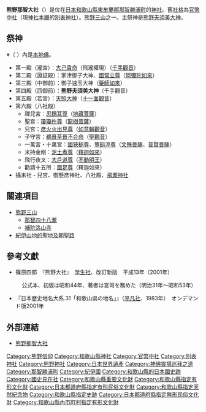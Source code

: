 {{coord|33|40|07|N|135|53|26|E|display=title|region:JP_type:landmark_source:dewiki}}
{{日本神社
| name = 熊野那智大社
| img = File:Shrine Kumano nachi01.jpg
| img_capt = 
| image_width = 250px
| nihongo = 熊野那智大社
| hiragana = くまのなちたいしゃ
| romaji = Kumano Nachi Taisha
| location = [[和歌山縣|和歌山縣]][[東牟婁郡|東牟婁郡]][[那智勝浦町|那智勝浦町]]那智山1
| god = [[熊野權現|熊野夫須美大神]]
| type = [[官幣中社|官幣中社]]・[[別表神社|別表神社]]
| struct = 切妻造向拜付
| title = [[神佛靈場巡拜之道|神佛靈場巡拜之道]]第3番（和歌山第3番）
| open_year = 傳[[仁德天皇|仁德天皇]]5年
| cere_date = 7月14日（扇祭、那智之火祭）
|}}
{{神道}}
'''熊野那智大社'''（{{lang|ja|くまのなちたいしゃ}}）是位在[[日本|日本]][[和歌山縣|和歌山縣]][[東牟婁郡|東牟婁郡]][[那智勝浦町|那智勝浦町]]的[[神社|神社]]。舊[[社格|社格]]為[[官幣中社|官幣中社]]（現[[神社本廳|神社本廳]]的[[別表神社|別表神社]]）。[[熊野三山|熊野三山]]之一。主祭神是[[熊野權現|熊野夫須美大神]]。

== 祭神 ==
※（ ）內是[[本地垂迹說|本地佛]]。
* 第一殿（瀧宮）：[[大國主神|大己貴命]]（飛瀧權現）（[[千手千眼觀世音菩薩|千手觀音]]）
* 第二殿（證証殿）：家津御子大神、[[國常立尊|國常立尊]]（[[阿彌陀如來|阿彌陀如來]]）
* 第三殿（中御前）：御子速玉大神（[[藥師如來|藥師如來]]）
* 第四殿（西御前）：'''熊野夫須美大神'''（千手觀音）
* 第五殿（若宮）：[[天照大神|天照大神]]（[[十一面觀音|十一面觀音]]）
* 第六殿（八社殿）
** 禪兒宮：[[天忍穗耳尊|忍穗耳尊]]（[[地藏菩薩|地藏菩薩]]）
** 聖宮：[[天津彥彥火瓊瓊杵尊|瓊瓊杵尊]]（[[龍樹|龍樹菩薩]]）
** 兒宮：[[火折尊|彦火火出見尊]]（[[如意輪觀音|如意輪觀音]]）
** 子守宮：[[鸕鶿草葺不合尊|鵜葺草葺不合命]]（[[聖觀音|聖觀音]]）
** 一萬宮・十萬宮：[[國狹槌尊|國狹槌尊]]、[[豐斟渟尊|豐斟渟尊]]（[[文殊菩薩|文殊菩薩]]、[[普賢菩薩|普賢菩薩]]）
** 米持金剛：[[泥土煮尊|泥土煮尊]]（[[釋迦如來|釋迦如來]]）
** 飛行夜叉：[[大戶之道尊|大戶道尊]]（[[不動明王|不動明王]]）
** 勸請十五所：[[面足尊|面足尊]]（釋迦如來）
* 攝末社 - 兒宮、御懸彦神社、八社殿、[[飛瀧神社|飛瀧神社]]

== 關連項目 ==
* [[熊野三山|熊野三山]]
** [[那智四十八瀧|那智四十八瀧]]
** [[補陀洛山寺|補陀洛山寺]]
* [[紀伊山地的聖地及朝聖路|紀伊山地的聖地及朝聖路]]

==參考文獻==
{{refbegin}}
* 篠原四郎　『熊野大社』　[[学生社|学生社]]、改訂新版　平成13年（2001年）
: 公式本、初版は昭和44年、著者は宮司を務めた（明治31年～昭和53年）
* 『日本歴史地名大系.31「和歌山県の地名」』（[[平凡社|平凡社]]、1983年）　オンデマンド版2001年
{{refend}}

== 外部連結 ==
{{commonscat|Kumano-Nachi-shrine}}
* [http://www.kumanonachitaisha.or.jp/ 熊野那智大社] {{Wayback|url=http://www.kumanonachitaisha.or.jp/ |date=20210418111218 }}

{{近代社格制度}}
{{紀伊山地的聖地及朝聖路}}

[[Category:熊野信仰|Category:熊野信仰]]
[[Category:和歌山縣神社|Category:和歌山縣神社]]
[[Category:官幣中社|Category:官幣中社]]
[[Category:別表神社|Category:別表神社]]
[[Category:熊野神社|Category:熊野神社]]
[[Category:日本世界遺產|Category:日本世界遺產]]
[[Category:神佛靈場巡拜之道|Category:神佛靈場巡拜之道]]
[[Category:那智勝浦町|Category:那智勝浦町]]
[[Category:紀伊國|Category:紀伊國]]
[[Category:和歌山縣的日本國史跡|Category:和歌山縣的日本國史跡]]
[[Category:國史見在社|Category:國史見在社]]
[[Category:和歌山縣重要文化財|Category:和歌山縣重要文化財]]
[[Category:和歌山縣指定有形文化財|Category:和歌山縣指定有形文化財]]
[[Category:日本都道府縣指定有形民俗文化財|Category:日本都道府縣指定有形民俗文化財]]
[[Category:和歌山縣指定天然紀念物|Category:和歌山縣指定天然紀念物]]
[[Category:和歌山縣指定史跡|Category:和歌山縣指定史跡]]
[[Category:日本都道府縣指定無形民俗文化財|Category:日本都道府縣指定無形民俗文化財]]
[[Category:和歌山縣內市町村指定有形文化財|Category:和歌山縣內市町村指定有形文化財]]